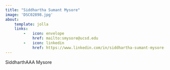 ```yaml
---
title: "Siddhartha Sumant Mysore"
image: 'DSC02898.jpg'
about: 
    template: jolla
    links: 
        -   icon: envelope
            href: mailto:smysore@ucsd.edu
        -   icon: linkedin
            href: https://www.linkedin.com/in/siddhartha-sumant-mysore-46577114a/
---
```


SiddharthAAA Mysore
